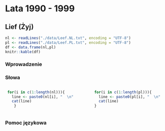 # Lata 1990 - 1999

## Lief (Żyj) 

```r
nl <- readLines("./data/Leef.NL.txt", encoding = "UTF-8")
pl <- readLines("./data/Leef.PL.txt", encoding = "UTF-8")
df <- data.frame(nl,pl)
knitr::kable(df)
```

### Wprowadzenie

### Słowa

:::::: {.columns}

::: {.column width="48%" data-latex="{2.64in}"}

```r
 for(i in c(1:length(nl))){
   line <- paste0(nl[i], "  \n") 
   cat(line)
    }
```

:::

::: {.column width="4%" data-latex="{0.22in}"}
\ 
<!-- an empty Div (with a white space), serving as a column separator -->
:::

::: {.column width="48%" data-latex="{2.64in}"}

```r
 for(i in c(1:length(pl))){
   line <- paste0(pl[i], "  \n") 
   cat(line)
 }
```
 
:::

::::::

### Pomoc językowa


